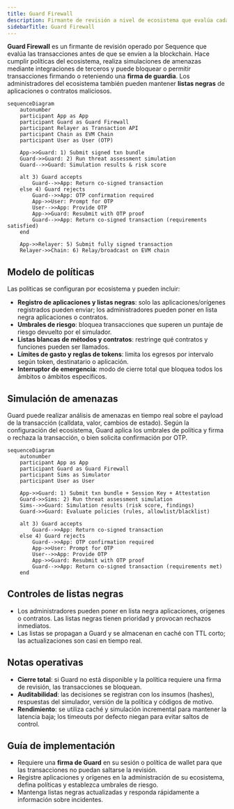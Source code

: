```yaml
---
title: Guard Firewall
description: Firmante de revisión a nivel de ecosistema que evalúa cada transacción según políticas, simulaciones y listas negras antes de permitir su ejecución.
sidebarTitle: Guard Firewall
---
```


**Guard Firewall** es un firmante de revisión operado por Sequence que evalúa las transacciones antes de que se envíen a la blockchain. Hace cumplir políticas del ecosistema, realiza simulaciones de amenazas mediante integraciones de terceros y puede bloquear o permitir transacciones firmando o reteniendo una **firma de guardia**. Los administradores del ecosistema también pueden mantener **listas negras** de aplicaciones o contratos maliciosos.

```mermaid
sequenceDiagram
    autonumber
    participant App as App
    participant Guard as Guard Firewall
    participant Relayer as Transaction API
    participant Chain as EVM Chain
    participant User as User (OTP)

    App->>Guard: 1) Submit signed txn bundle
    Guard->>Guard: 2) Run threat assessment simulation
    Guard-->>Guard: Simulation results & risk score

    alt 3) Guard accepts
        Guard-->>App: Return co-signed transaction
    else 4) Guard rejects
        Guard-->>App: OTP confirmation required
        App->>User: Prompt for OTP
        User-->>App: Provide OTP
        App->>Guard: Resubmit with OTP proof
        Guard-->>App: Return co-signed transaction (requirements satisfied)
    end

    App->>Relayer: 5) Submit fully signed transaction
    Relayer->>Chain: 6) Relay/broadcast on EVM chain
```

## Modelo de políticas
Las políticas se configuran por ecosistema y pueden incluir:
- **Registro de aplicaciones y listas negras**: solo las aplicaciones/orígenes registrados pueden enviar; los administradores pueden poner en lista negra aplicaciones o contratos.
- **Umbrales de riesgo**: bloquea transacciones que superen un puntaje de riesgo devuelto por el simulador.
- **Listas blancas de métodos y contratos**: restringe qué contratos y funciones pueden ser llamados.
- **Límites de gasto y reglas de tokens**: limita los egresos por intervalo según token, destinatario o aplicación.
- **Interruptor de emergencia**: modo de cierre total que bloquea todos los ámbitos o ámbitos específicos.

## Simulación de amenazas
Guard puede realizar análisis de amenazas en tiempo real sobre el payload de la transacción (calldata, valor, cambios de estado). Según la configuración del ecosistema, Guard aplica los umbrales de política y firma o rechaza la transacción, o bien solicita confirmación por OTP.

```mermaid
sequenceDiagram
    autonumber
    participant App as App
    participant Guard as Guard Firewall
    participant Sims as Simulator
    participant User as User

    App->>Guard: 1) Submit txn bundle + Session Key + Attestation
    Guard->>Sims: 2) Run threat assessment simulation
    Sims-->>Guard: Simulation results (risk score, findings)
    Guard->>Guard: Evaluate policies (rules, allowlist/blacklist)

    alt 3) Guard accepts
        Guard-->>App: Return co-signed transaction
    else 4) Guard rejects
        Guard-->>App: OTP confirmation required
        App->>User: Prompt for OTP
        User-->>App: Provide OTP
        App->>Guard: Resubmit with OTP proof
        Guard-->>App: Return co-signed transaction (requirements met)
    end
```

## Controles de listas negras

- Los administradores pueden poner en lista negra aplicaciones, orígenes o contratos. Las listas negras tienen prioridad y provocan rechazos inmediatos.
- Las listas se propagan a Guard y se almacenan en caché con TTL corto; las actualizaciones son casi en tiempo real.

## Notas operativas

- **Cierre total**: si Guard no está disponible y la política requiere una firma de revisión, las transacciones se bloquean.
- **Auditabilidad**: las decisiones se registran con los insumos (hashes), respuestas del simulador, versión de la política y códigos de motivo.
- **Rendimiento**: se utiliza caché y simulación incremental para mantener la latencia baja; los timeouts por defecto niegan para evitar saltos de control.

## Guía de implementación

- Requiere una **firma de Guard** en su sesión o política de wallet para que las transacciones no puedan saltarse la revisión.
- Registre aplicaciones y orígenes en la administración de su ecosistema, defina políticas y establezca umbrales de riesgo.
- Mantenga listas negras actualizadas y responda rápidamente a información sobre incidentes.